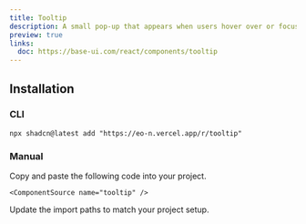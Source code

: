 ```yaml
---
title: Tooltip
description: A small pop-up that appears when users hover over or focus on an element, providing additional information.
preview: true
links:
  doc: https://base-ui.com/react/components/tooltip
---
```


<ComponentTabs name="tooltip-demo" />

## Installation

### CLI

```package-install
npx shadcn@latest add "https://eo-n.vercel.app/r/tooltip"
```

### Manual

<Steps>
  <Step>
    Copy and paste the following code into your project.

    <ComponentSource name="tooltip" />

  </Step>
  
  <Step>Update the import paths to match your project setup.</Step>

</Steps>
